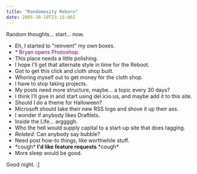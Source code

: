 ```yaml
---
title: "Randomosity Reborn"
date: 2005-10-10T23:15:00Z
---
```


Random thoughts... start... now.

*   Eh, I started to "reinvent" my own boxes.
*   <span style="color: purple">* Bryan opens Photoshop.</span>
*   This place needs a little polishing.
*   I hope I'll get that alternate style in time for the Reboot.
*   Got to get this click and cloth shop built.
*   Whoring myself out to get money for the cloth shop.
*   I have to stop taking projects.
*   My posts need more structure, maybe... a topic every 30 days?
*   I think I'll give in and start using del.icio.us, and maybe add it to this site.
*   Should I do a theme for Halloween?
*   Microsoft should take their new RSS logo and shove it up their ass.
*   I wonder if anybody likes Draftlets.
*   Inside the Life... arggggh.
*   Who the hell would supply capital to a start-up site that does tagging.
*   *Related:* Can anybody say bubble?
*   Need post how-to things, like worthwhile stuff.
*   \*cough\* **I'd like feature requests** \*cough\*
*   More sleep would be good.

Good night. :]
